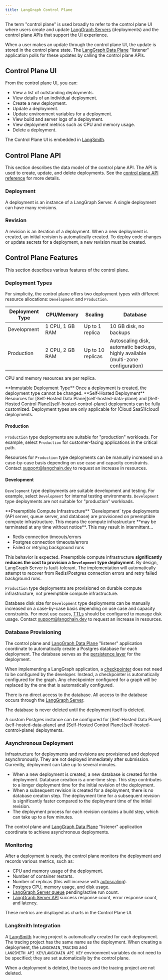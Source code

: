 ```yaml
---
title: LangGraph Control Plane
---
```


The term "control plane" is used broadly to refer to the control plane UI where users create and update [LangGraph Servers](langgraph-server) (deployments) and the control plane APIs that support the UI experience.

When a user makes an update through the control plane UI, the update is stored in the control plane state. The [LangGraph Data Plane](data-plane) "listener" application polls for these updates by calling the control plane APIs.

## Control Plane UI

From the control plane UI, you can:

* View a list of outstanding deployments.
* View details of an individual deployment.
* Create a new deployment.
* Update a deployment.
* Update environment variables for a deployment.
* View build and server logs of a deployment.
* View deployment metrics such as CPU and memory usage.
* Delete a deployment.

The Control Plane UI is embedded in [LangSmith](https://docs.smith.langchain.com/cloud).

## Control Plane API

This section describes the data model of the control plane API. The API is used to create, update, and delete deployments. See the [control plane API reference](api-ref-control-plane) for more details.

### Deployment

A deployment is an instance of a LangGraph Server. A single deployment can have many revisions.

### Revision

A revision is an iteration of a deployment. When a new deployment is created, an initial revision is automatically created. To deploy code changes or update secrets for a deployment, a new revision must be created.

## Control Plane Features

This section describes various features of the control plane.

### Deployment Types

For simplicity, the control plane offers two deployment types with different resource allocations: `Development` and `Production`.

| **Deployment Type** | **CPU/Memory**  | **Scaling**         | **Database**                                                                     |
|---------------------|-----------------|---------------------|----------------------------------------------------------------------------------|
| Development         | 1 CPU, 1 GB RAM | Up to 1 replica   | 10 GB disk, no backups                                                           |
| Production          | 2 CPU, 2 GB RAM | Up to 10 replicas | Autoscaling disk, automatic backups, highly available (multi-zone configuration) |

CPU and memory resources are per replica.

<Warning>
  **Immutable Deployment Type**
  Once a deployment is created, the deployment type cannot be changed.
</Warning>

<Info>
  **Self-Hosted Deployment**
  Resources for [Self-Hosted Data Plane](self-hosted-data-plane) and [Self-Hosted Control Plane](self-hosted-control-plane) deployments can be fully customized. Deployment types are only applicable for [Cloud SaaS](cloud) deployments.
</Info>

#### Production

`Production` type deployments are suitable for "production" workloads. For example, select `Production` for customer-facing applications in the critical path.

Resources for `Production` type deployments can be manually increased on a case-by-case basis depending on use case and capacity constraints. Contact support@langchain.dev to request an increase in resources.

#### Development

`Development` type deployments are suitable development and testing. For example, select `Development` for internal testing environments. `Development` type deployments are not suitable for "production" workloads.

<Danger>
  **Preemptible Compute Infrastructure**
  `Development` type deployments (API server, queue server, and database) are provisioned on preemptible compute infrastructure. This means the compute infrastructure **may be terminated at any time without notice**. This may result in intermittent...
  
  * Redis connection timeouts/errors
  * Postgres connection timeouts/errors
  * Failed or retrying background runs
  
  This behavior is expected. Preemptible compute infrastructure **significantly reduces the cost to provision a `Development` type deployment**. By design, LangGraph Server is fault-tolerant. The implementation will automatically attempt to recover from Redis/Postgres connection errors and retry failed background runs.
  
  `Production` type deployments are provisioned on durable compute infrastructure, not preemptible compute infrastructure.
</Danger>

Database disk size for `Development` type deployments can be manually increased on a case-by-case basis depending on use case and capacity constraints. For most use cases, [TTLs](configure-ttl) should be configured to manage disk usage. Contact support@langchain.dev to request an increase in resources.

### Database Provisioning

The control plane and [LangGraph Data Plane](data-plane) "listener" application coordinate to automatically create a Postgres database for each deployment. The database serves as the [persistence layer](https://langchain-ai.github.io/langgraph/concepts/persistence/#memory-store) for the deployment.

When implementing a LangGraph application, a [checkpointer](https://langchain-ai.github.io/langgraph/concepts/persistence/#checkpointer-libraries) does not need to be configured by the developer. Instead, a checkpointer is automatically configured for the graph. Any checkpointer configured for a graph will be replaced by the one that is automatically configured.

There is no direct access to the database. All access to the database occurs through the [LangGraph Server](langgraph-server).

The database is never deleted until the deployment itself is deleted.

<Info>
  A custom Postgres instance can be configured for [Self-Hosted Data Plane](self-hosted-data-plane) and [Self-Hosted Control Plane](self-hosted-control-plane) deployments.
</Info>

### Asynchronous Deployment

Infrastructure for deployments and revisions are provisioned and deployed asynchronously. They are not deployed immediately after submission. Currently, deployment can take up to several minutes.

* When a new deployment is created, a new database is created for the deployment. Database creation is a one-time step. This step contributes to a longer deployment time for the initial revision of the deployment.
* When a subsequent revision is created for a deployment, there is no database creation step. The deployment time for a subsequent revision is significantly faster compared to the deployment time of the initial revision.
* The deployment process for each revision contains a build step, which can take up to a few minutes.

The control plane and [LangGraph Data Plane](data-plane) "listener" application coordinate to achieve asynchronous deployments.

### Monitoring

After a deployment is ready, the control plane monitors the deployment and records various metrics, such as:

* CPU and memory usage of the deployment.
* Number of container restarts.
* Number of replicas (this will increase with [autoscaling](data-plane#autoscaling)).
* [Postgres](data-plane#postgres) CPU, memory usage, and disk usage.
* [LangGraph Server queue](langgraph-server#persistence-and-task-queue) pending/active run count.
* [LangGraph Server API](langgraph-server) success response count, error response count, and latency.

These metrics are displayed as charts in the Control Plane UI.

### LangSmith Integration

A [LangSmith](https://docs.smith.langchain.com/) tracing project is automatically created for each deployment. The tracing project has the same name as the deployment. When creating a deployment, the `LANGCHAIN_TRACING` and `LANGSMITH_API_KEY`/`LANGCHAIN_API_KEY` environment variables do not need to be specified; they are set automatically by the control plane.

When a deployment is deleted, the traces and the tracing project are not deleted.
